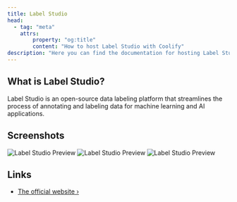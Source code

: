 ```yaml
---
title: Label Studio
head:
  - tag: "meta"
    attrs:
        property: "og:title"
        content: "How to host Label Studio with Coolify"
description: "Here you can find the documentation for hosting Label Studio with Coolify."
---
```



<Badge text="One-click setup." variant="note" size="large" />

## What is Label Studio?

Label Studio is an open-source data labeling platform that streamlines the process of annotating and labeling data for machine learning and AI applications.

## Screenshots

![Label Studio Preview](../../../assets/images/services/labelstudio1.png)
![Label Studio Preview](../../../assets/images/services/labelstudio2.png)
![Label Studio Preview](../../../assets/images/services/labelstudio3.png)

## Links

- [The official website ›](https://labelstud.io/)
